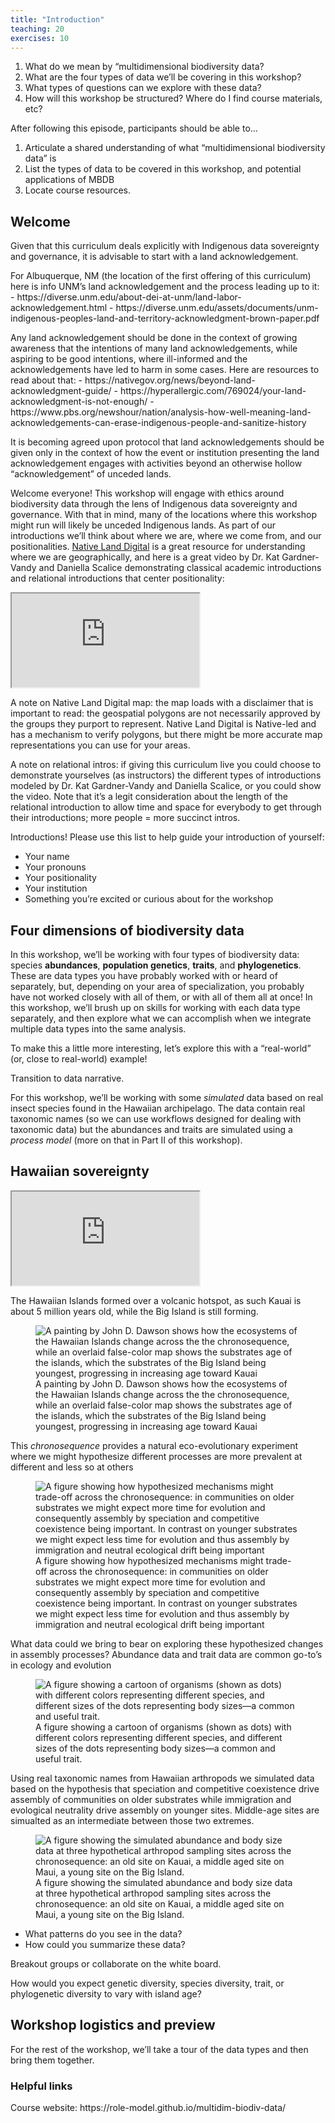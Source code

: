 ```yaml
---
title: "Introduction"
teaching: 20
exercises: 10
---
```


:::::::::::::::::::::::::::::::::::::: questions 


1. What do we mean by "multidimensional biodiversity data?
1. What are the four types of data we'll be covering in this workshop?
1. What types of questions can we explore with these data?
1. How will this workshop be structured? Where do I find course materials, etc?


::::::::::::::::::::::::::::::::::::::::::::::::

::::::::::::::::::::::::::::::::::::: objectives

After following this episode, participants should be able to...


1. Articulate a shared understanding of what "multidimensional biodiversity data" is
1. List the types of data to be covered in this workshop, and potential applications of MBDB
1. Locate course resources.


::::::::::::::::::::::::::::::::::::::::::::::::

## Welcome

::: instructor

Given that this curriculum deals explicitly with Indigenous data sovereignty and governance, it is advisable to start with a land acknowledgement. 

For Albuquerque, NM (the location of the first offering of this curriculum) here is info UNM's land acknowledgement and the process leading up to it:
- https://diverse.unm.edu/about-dei-at-unm/land-labor-acknowledgement.html
- https://diverse.unm.edu/assets/documents/unm-indigenous-peoples-land-and-territory-acknowledgment-brown-paper.pdf

Any land acknowledgement should be done in the context of growing awareness that the intentions of many land acknowledgements, while aspiring to be good intentions, where ill-informed and the acknowledgements have led to harm in some cases.  Here are resources to read about that:
- https://nativegov.org/news/beyond-land-acknowledgment-guide/
- https://hyperallergic.com/769024/your-land-acknowledgment-is-not-enough/
- https://www.pbs.org/newshour/nation/analysis-how-well-meaning-land-acknowledgements-can-erase-indigenous-people-and-sanitize-history

It is becoming agreed upon protocol that land acknowledgements should be given only in the context of how the event or institution presenting the land acknowledgement engages with activities beyond an otherwise hollow "acknowledgement" of unceded lands.  

:::


Welcome everyone!  This workshop will engage with ethics around biodiversity data through the lens of Indigenous data sovereignty and governance.  With that in mind, many of the locations where this workshop might run will likely be unceded Indigenous lands.  As part of our introductions we'll think about where we are, where we come from, and our positionalities.  [Native Land Digital](https://native-land.ca/) is a great resource for understanding where we are geographically, and here is a great video by Dr. Kat Gardner-Vandy and Daniella Scalice demonstrating classical academic introductions and relational introductions that center positionality:

<iframe src="https://www.youtube.com/embed/sY3LYVTTiH4?start=414&end=811" data-external= "1" > </iframe>

::: instructor

A note on Native Land Digital map: the map loads with a disclaimer that is important to read: the geospatial polygons are not necessarily approved by the groups they purport to represent.  Native Land Digital is Native-led and has a mechanism to verify polygons, but there might be more accurate map representations you can use for your areas.

A note on relational intros: if giving this curriculum live you could choose to demonstrate yourselves (as instructors) the different types of introductions modeled by Dr. Kat Gardner-Vandy and Daniella Scalice, or you could show the video.  Note that it's a legit consideration about the length of the relational introduction to allow time and space for everybody to get through their introductions; more people = more succinct intros.

:::

::: challenge

Introductions! Please use this list to help guide your introduction of yourself:

* Your name
* Your pronouns
* Your positionality 
* Your institution
* Something you're excited or curious about for the workshop

:::

<!-- ## Introducing 'multidimensional biodiversity data' -->

<!-- ::: instructor -->

<!-- Conversation/lecture around the following discussion questions: -->

<!-- ::: -->

<!-- ::: discussion -->

<!-- * What does "multidimensional biodiversity" data mean to you? -->
<!-- * What types of data do you encounter in your work? -->
<!-- * Have you ever looked at multiple types simultaneously?  -->

<!-- ::: -->


## Four dimensions of biodiversity data

In this workshop, we'll be working with four types of biodiversity data: species **abundances**, **population genetics**, **traits**, and **phylogenetics**. These are data types you have probably worked with or heard of separately, but, depending on your area of specialization, you probably have not worked closely with all of them, or with all of them all at once! In this workshop, we'll brush up on skills for working with each data type separately, and then explore what we can accomplish when we integrate multiple data types into the same analysis. 

To make this a little more interesting, let's explore this with a "real-world" (or, close to real-world) example!


::: instructor

Transition to data narrative.

:::


For this workshop, we'll be working with some _simulated_ data based on real insect species found in the Hawaiian archipelago.  The data contain real taxonomic names (so we can use workflows designed for dealing with taxonomic data) but the abundances and traits are simulated using a *process model* (more on that in Part II of this workshop).

## Hawaiian sovereignty

<iframe src="https://www.youtube.com/embed/RwWNigoZ5ro?start=89&end=164" data-external= "1" > </iframe>





The Hawaiian Islands formed over a volcanic hotspot, as such Kauai is about 5 million years old, while the Big Island is still forming.

![A painting by John D. Dawson shows how the ecosystems of the Hawaiian Islands change across the the chronosequence, while an overlaid false-color map shows the substrates age of the islands, which the substrates of the Big Island being youngest, progressing in increasing age toward Kauai](intro_img/intro_01.png)

This *chronosequence* provides a natural eco-evolutionary experiment where we might hypothesize different processes are more prevalent at different and less so at others


![A figure showing how hypothesized mechanisms might trade-off across the chronosequence: in communities on older substrates we might expect more time for evolution and consequently assembly by speciation and competitive coexistence being important.  In contrast on younger substrates we might expect less time for evolution and thus assembly by immigration and neutral ecological drift being important](intro_img/intro_02.png)

What data could we bring to bear on exploring these hypothesized changes in assembly processes?  Abundance data and trait data are common go-to's in ecology and evolution


![A figure showing a cartoon of organisms (shown as dots) with different colors representing different species, and different sizes of the dots representing body sizes---a common and useful trait.](intro_img/intro_03.png)


Using real taxonomic names from Hawaiian arthropods we simulated data based on the hypothesis that speciation and competitive coexistence drive assembly of communities on older substrates while immigration and evological neutrality drive assembly on younger sites.  Middle-age sites are simualted as an intermediate between those two extremes.

![A figure showing the simulated abundance and body size data at three hypothetical arthropod sampling sites across the chronosequence: an old site on Kauai, a middle aged site on Maui, a young site on the Big Island.](intro_img/intro_04.png)

::: discussion

- What patterns do you see in the data?
- How could you summarize these data?

::::::::::::::



::: instructor

Breakout groups or collaborate on the white board. 

:::

::: discussion

How would you expect genetic diversity, species diversity, trait, or phylogenetic diversity to vary with island age?

:::

## Workshop logistics and preview

For the rest of the workshop, we'll take a tour of the data types and then bring them together.

### Helpful links

Course website: https://role-model.github.io/multidim-biodiv-data/

